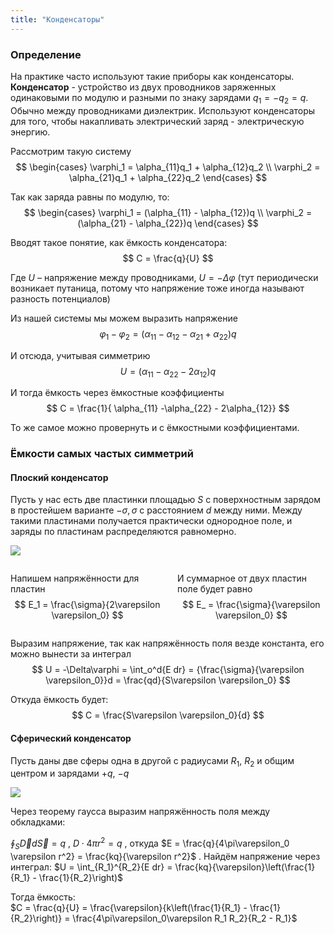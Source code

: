 ```yaml
---
title: "Конденсаторы"
---
```


### Определение
На практике часто используют такие приборы как конденсаторы. **Конденсатор** - устройство из двух проводников заряженных одинаковыми по модулю и разными по знаку зарядами $q_1 = -q_2 = q$. Обычно между проводниками диэлектрик. Используют конденсаторы для того, чтобы накапливать электрический заряд - электрическую энергию.

::: {layout-ncol="2"}
Рассмотрим такую систему
$$
\begin{cases}
\varphi_1 = \alpha_{11}q_1 + \alpha_{12}q_2 \\
\varphi_2 = \alpha_{21}q_1 + \alpha_{22}q_2
\end{cases}
$$

Так как заряда равны по модулю, то:
$$
\begin{cases}
\varphi_1 = (\alpha_{11} - \alpha_{12})q \\
\varphi_2 = (\alpha_{21} - \alpha_{22})q
\end{cases}
$$
:::

::: {layout-ncol="2"}
Вводят такое понятие, как ёмкость конденсатора:
$$
C = \frac{q}{U}
$$

Где $U$ -- напряжение между проводниками, $U = - \Delta \varphi$
(тут периодически возникает путаница, потому что напряжение тоже иногда называют разность потенциалов)
:::

Из нашей системы мы можем выразить напряжение
$$
\varphi_1 - \varphi_2 = (\alpha_{11} -\alpha_{12} - \alpha_{21} + \alpha_{22})q
$$

И отсюда, учитывая симметрию
$$
U =  (\alpha_{11} -\alpha_{22} - 2\alpha_{12})q
$$

И тогда ёмкость через ёмкостные коэффициенты
$$
C = \frac{1}{ \alpha_{11} -\alpha_{22} - 2\alpha_{12}}
$$

То же самое можно провернуть и с ёмкостными коэффициентами.


### Ёмкости самых частых симметрий

#### Плоский конденсатор

Пусть у нас есть две пластинки площадью $S$ с поверхностным зарядом в простейшем варианте $-\sigma, \sigma$ с расстоянием $d$ между ними. Между такими пластинами получается практически однородное поле, и заряды по пластинам распределяются равномерно.

![](P8_Capacitors/1.png){fig-align="center"}

::: {.columns}
::: {.column}
Напишем напряжённости для пластин
$$
E_1 = \frac{\sigma}{2\varepsilon \varepsilon_0}
$$
:::
::: {.column}
И суммарное от двух пластин поле будет равно
$$
E_ = \frac{\sigma}{\varepsilon \varepsilon_0}
$$
:::
:::

Выразим напряжение, так как напряжённость поля везде константа, его можно вынести за интеграл
$$
U = -\Delta\varphi = \int_o^d{E dr} =
{\frac{\sigma}{\varepsilon \varepsilon_0}}d = \frac{qd}{S\varepsilon \varepsilon_0}
$$

Откуда ёмкость будет:
$$
C = \frac{S\varepsilon \varepsilon_0}{d}
$$


#### Сферический конденсатор

Пусть даны две сферы одна в другой с радиусами $R_1$, $R_2$ и общим центром и зарядами $+q$, $-q$

![](P8_capacitors.qmd){fig-align="center"}

Через теорему гаусса выразим напряжённость поля между обкладками:

$\oint_S{\vec D d\vec S} = q$
, $D \cdot 4\pi r^2 = q$
, откуда $E = \frac{q}{4\pi\varepsilon_0 \varepsilon r^2} = \frac{kq}{\varepsilon r^2}$
. Найдём напряжение через интеграл:
$U = \int_{R_1}^{R_2}{E dr} = \frac{kq}{\varepsilon}\left(\frac{1}{R_1} - \frac{1}{R_2}\right)$

Тогда ёмкость:  
$C = \frac{q}{U} = \frac{\varepsilon}{k\left(\frac{1}{R_1} - \frac{1}{R_2}\right)}
=
\frac{4\pi\varepsilon_0\varepsilon R_1 R_2}{R_2 - R_1}$

